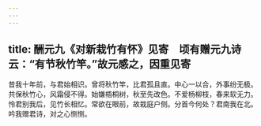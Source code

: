 ```yaml
---
---
---
```

title: 酬元九《对新栽竹有怀》见寄　顷有赠元九诗云：“有节秋竹竿。”故元感之，因重见寄
---



昔我十年前，与君始相识。曾将秋竹竿，比君孤且直。中心一以合，外事纷无极。共保秋竹心，风霜侵不得。始嫌梧桐树，秋至先改色。不爱杨柳枝，春来软无力。怜君别我后，见竹长相忆。常欲在眼前，故栽庭户侧。分首今何处？君南我在北。吟我赠君诗，对之心恻恻。